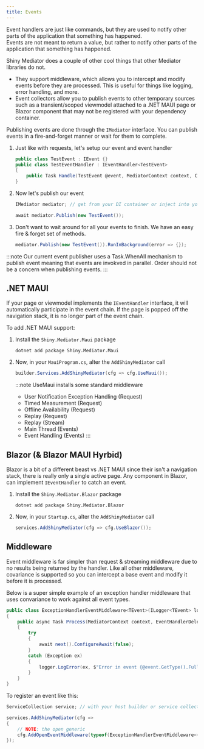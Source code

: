 ```yaml
---
title: Events
---
```


Event handlers are just like commands, but they are used to notify other parts of the application that something has happened.  
Events are not meant to return a value, but rather to notify other parts of the application that something has happened.

Shiny Mediator does a couple of other cool things that other Mediator libraries do not.  

* They support middleware, which allows you to intercept and modify events before they are processed.  This is useful for things like logging, error handling, and more.
* Event collectors allow you to publish events to other temporary sources such as a transient/scoped viewmodel attached to a .NET MAUI page or Blazor component that may not be registered with your dependency container.


Publishing events are done through the `IMediator` interface.  You can publish events in a fire-and-forget manner or wait for them to complete.

<Steps>

1. Just like with requests, let's setup our event and event handler

   ```csharp
   public class TestEvent : IEvent {}
   public class TestEventHandler : IEventHandler<TestEvent>
   {
       public Task Handle(TestEvent @event, MediatorContext context, CancellationToken ct) => Task.CompletedTask;
   }
   ```

2. Now let's publish our event

   ```csharp
   IMediator mediator; // get from your DI container or inject into your DI aware component

   await mediator.Publish(new TestEvent());
   ```

3. Don't want to wait around for all your events to finish.  We have an easy fire & forget set of methods.

   ```csharp
   mediator.Publish(new TestEvent()).RunInBackground(error => {});
   ```
</Steps>

:::note
Our current event publisher uses a Task.WhenAll mechanism to publish event meaning that events are invokved in parallel.  Order should not be a concern when publishing events.
:::

## .NET MAUI

If your page or viewmodel implements the `IEventHandler` interface, it will automatically participate in the event chain.  If the page is popped off the navigation stack, it is no longer part of the event chain.

To add .NET MAUI support:

<Steps>

1. Install the `Shiny.Mediator.Maui` package

    ```shell
    dotnet add package Shiny.Mediator.Maui
    ```

2. Now, in your `MauiProgram.cs`, alter the `AddShinyMediator` call

    ```csharp
    builder.Services.AddShinyMediator(cfg => cfg.UseMaui());
    ```

    :::note
    UseMaui installs some standard middleware 

    * User Notification Exception Handling (Request)
    * Timed Measurement (Request)
    * Offline Availability (Request)
    * Replay (Request)
    * Replay (Stream)
    * Main Thread (Events)
    * Event Handling (Events)
    :::

</Steps>

## Blazor (& Blazor MAUI Hyrbid)

Blazor is a bit of a different beast vs .NET MAUI since their isn't a navigation stack, there is really only a single active page.  Any component in Blazor, can implement `IEventHandler` 
to catch an event.

<Steps>

1. Install the `Shiny.Mediator.Blazor` package

    ```shell
    dotnet add package Shiny.Mediator.Blazor
    ```

2. Now, in your `Startup.cs`, alter the `AddShinyMediator` call

    ```csharp
    services.AddShinyMediator(cfg => cfg.UseBlazor());
    ``` 
</Steps>

## Middleware

Event middleware is far simpler than request & streaming middleware due to no results being returned by the handler.  Like all other middleware,
covariance is supported so you can intercept a base event and modify it before it is processed.


Below is a super simple example of an exception handler middleware that uses convariance to work against all event types.

```csharp
public class ExceptionHandlerEventMiddleware<TEvent>(ILogger<TEvent> logger) : IEventMiddleware<TEvent> where TEvent : IEvent
{
    public async Task Process(MediatorContext context, EventHandlerDelegate next, CancellationToken cancellationToken)
    {
        try
        {
            await next().ConfigureAwait(false);
        }
        catch (Exception ex)
        {
            logger.LogError(ex, $"Error in event {@event.GetType().FullName}");
        }
    }
}
```

To register an event like this:

```csharp
ServiceCollection service; // with your host builder or service collection

services.AddShinyMediator(cfg => 
{
    // NOTE: the open generic
    cfg.AddOpenEventMiddleware(typeof(ExceptionHandlerEventMiddleware<>));
});
```
